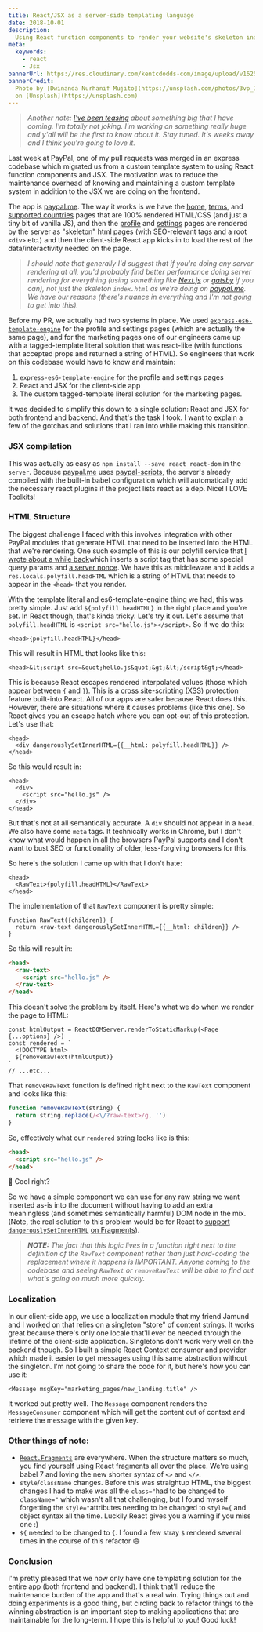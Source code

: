 ```yaml
---
title: React/JSX as a server-side templating language
date: 2018-10-01
description:
  Using React function components to render your website's skeleton index.html
meta:
  keywords:
    - react
    - Jsx
bannerUrl: https://res.cloudinary.com/kentcdodds-com/image/upload/v1625033290/kentcdodds.com/content/blog/react-jsx-as-a-server-side-templating-language/banner.jpg
bannerCredit:
  Photo by [Dwinanda Nurhanif Mujito](https://unsplash.com/photos/3vp_7D1xd2A)
  on [Unsplash](https://unsplash.com)
---
```


> _Another note:
> [I've been teasing](https://twitter.com/kentcdodds/status/1041712678970875904)
> about something big that I have coming. I'm totally not joking. I'm working on
> something really huge and y'all will be the first to know about it. Stay
> tuned. It's weeks away and I think you're going to love it._

Last week at PayPal, one of my pull requests was merged in an express codebase
which migrated us from a custom template system to using React function
components and JSX. The motivation was to reduce the maintenance overhead of
knowing and maintaining a custom template system in addition to the JSX we are
doing on the frontend.

The app is [paypal.me](https://paypal.me). The way it works is we have the
[home](https://www.paypal.me),
[terms](https://www.paypal.com/paypalme/pages/terms), and
[supported countries](https://www.paypal.me/pages/countries) pages that are 100%
rendered HTML/CSS (and just a tiny bit of vanilla JS), and then the
[profile](https://www.paypal.me/kentcdodds/10) and
[settings](https://www.paypal.com/paypalme/my/profile) pages are rendered by the
server as "skeleton" html pages (with SEO-relevant tags and a root `<div>` etc.)
and then the client-side React app kicks in to load the rest of the
data/interactivity needed on the page.

> _I should note that generally I'd suggest that if you're doing any server
> rendering at all, you'd probably find better performance doing server
> rendering for everything (using something like [Next.js](https://nextjs.org)
> or [gatsby](https://www.gatsbyjs.org) if you can), not just the skeleton
> `index.html` as we're doing on [paypal.me](http://paypal.me). We have our
> reasons (there's nuance in everything and I'm not going to get into this)._

Before my PR, we actually had two systems in place. We used
[`express-es6-template-engine`](https://github.com/dondido/express-es6-template-engine)
for the profile and settings pages (which are actually the same page), and for
the marketing pages one of our engineers came up with a tagged-template literal
solution that was react-like (with functions that accepted props and returned a
string of HTML). So engineers that work on this codebase would have to know and
maintain:

1.  `express-es6-template-engine` for the profile and settings pages
2.  React and JSX for the client-side app
3.  The custom tagged-template literal solution for the marketing pages.

It was decided to simplify this down to a single solution: React and JSX for
both frontend and backend. And that's the task I took. I want to explain a few
of the gotchas and solutions that I ran into while making this transition.

### JSX compilation

This was actually as easy as `npm install --save react react-dom` in the
`server`. Because [paypal.me](http://paypal.me) uses
[paypal-scripts](/blog/tools-without-config), the server's already compiled with
the built-in babel configuration which will automatically add the necessary
react plugins if the project lists react as a dep. Nice! I LOVE Toolkits!

### HTML Structure

The biggest challenge I faced with this involves integration with other PayPal
modules that generate HTML that need to be inserted into the HTML that we're
rendering. One such example of this is our polyfill service that
[I wrote about a while back](/blog/polyfill-as-needed-with-polyfill-service)which
inserts a script tag that has some special query params and
[a server nonce](https://en.wikipedia.org/wiki/Cryptographic_nonce). We have
this as middleware and it adds a `res.locals.polyfill.headHTML` which is a
string of HTML that needs to appear in the `<head>` that you render.

With the template literal and es6-template-engine thing we had, this was pretty
simple. Just add `${polyfill.headHTML}` in the right place and you're set. In
React though, that's kinda tricky. Let's try it out. Let's assume that
`polyfill.headHTML` is `<script src="hello.js"></script>`. So if we do this:

```tsx
<head>{polyfill.headHTML}</head>
```

This will result in HTML that looks like this:

```tsx
<head>&lt;script src=&quot;hello.js&quot;&gt;&lt;/script&gt;</head>
```

This is because React escapes rendered interpolated values (those which appear
between `{` and `}`). This is a
[cross site-scripting (XSS)](https://en.wikipedia.org/wiki/Cross-site_scripting)
protection feature built-into React. All of our apps are safer because React
does this. However, there are situations where it causes problems (like this
one). So React gives you an escape hatch where you can opt-out of this
protection. Let's use that:

```tsx
<head>
  <div dangerouslySetInnerHTML={{__html: polyfill.headHTML}} />
</head>
```

So this would result in:

```tsx
<head>
  <div>
    <script src="hello.js" />
  </div>
</head>
```

But that's not at all semantically accurate. A `div` should not appear in a
`head`. We also have some `meta` tags. It technically works in Chrome, but I
don't know what would happen in all the browsers PayPal supports and I don't
want to bust SEO or functionality of older, less-forgiving browsers for this.

So here's the solution I came up with that I don't hate:

```tsx
<head>
  <RawText>{polyfill.headHTML}</RawText>
</head>
```

The implementation of that `RawText` component is pretty simple:

```tsx
function RawText({children}) {
  return <raw-text dangerouslySetInnerHTML={{__html: children}} />
}
```

So this will result in:

```html
<head>
  <raw-text>
    <script src="hello.js" />
  </raw-text>
</head>
```

This doesn't solve the problem by itself. Here's what we do when we render the
page to HTML:

```tsx
const htmlOutput = ReactDOMServer.renderToStaticMarkup(<Page {...options} />)
const rendered = `  
  <!DOCTYPE html>  
  ${removeRawText(htmlOutput)}  
`
// ...etc...
```

That `removeRawText` function is defined right next to the `RawText` component
and looks like this:

```js
function removeRawText(string) {
  return string.replace(/<\/?raw-text>/g, '')
}
```

So, effectively what our `rendered` string looks like is this:

```html
<head>
  <script src="hello.js" />
</head>
```

🎉 Cool right?

So we have a simple component we can use for any raw string we want inserted
as-is into the document without having to add an extra meaningless (and
sometimes semantically harmful) DOM node in the mix. (Note, the real solution to
this problem would be for React to
[support](https://github.com/facebook/react/issues/12014)
[`dangerouslySetInnerHTML`](https://github.com/facebook/react/issues/12014)
[on Fragments](https://github.com/facebook/react/issues/12014)).

> _**NOTE:** The fact that this logic lives in a function right next to the
> definition of the `RawText` component rather than just hard-coding the
> replacement where it happens is IMPORTANT. Anyone coming to the codebase and
> seeing `RawText` or `removeRawText` will be able to find out what's going on
> much more quickly._

### Localization

In our client-side app, we use a localization module that my friend Jamund and I
worked on that relies on a singleton "store" of content strings. It works great
because there's only one locale that'll ever be needed through the lifetime of
the client-side application. Singletons don't work very well on the backend
though. So I built a simple React Context consumer and provider which made it
easier to get messages using this same abstraction without the singleton. I'm
not going to share the code for it, but here's how you can use it:

```tsx
<Message msgKey="marketing_pages/new_landing.title" />
```

It worked out pretty well. The `Message` component renders the `MessageConsumer`
component which will get the content out of context and retrieve the message
with the given key.

### Other things of note:

- [`React.Fragments`](https://reactjs.org/docs/fragments.html) are everywhere.
  When the structure matters so much, you find yourself using React fragments
  all over the place. We're using babel 7 and loving the new shorter syntax of
  `<>` and `</>`.
- `style`/`className` changes. Before this was straightup HTML, the biggest
  changes I had to make was all the `class="`had to be changed to `className="`
  which wasn't all that challenging, but I found myself forgetting the
  `style="`attributes needing to be changed to `style={` and object syntax all
  the time. Luckily React gives you a warning if you miss one :)
- `${` needed to be changed to `{`. I found a few stray `$` rendered several
  times in the course of this refactor 😅

### Conclusion

I'm pretty pleased that we now only have one templating solution for the entire
app (both frontend and backend). I think that'll reduce the maintenance burden
of the app and that's a real win. Trying things out and doing experiments is a
good thing, but circling back to refactor things to the winning abstraction is
an important step to making applications that are maintainable for the
long-term. I hope this is helpful to you! Good luck!

